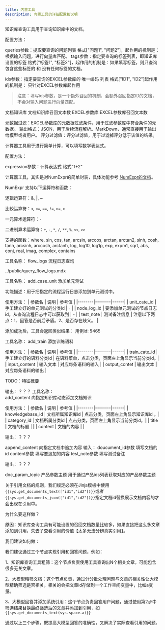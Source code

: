 ---
title: 内置工具
description: 内置工具的详细配置和说明
---



<Accordions title="内置工具">

<Accordion title="知识库查询">

知识库查询工具用于查询知识库中的文档。

配置方法：

queries参数：提取要查询的问题列表 格式["问题1", "问题2"]，起作用的机制是：根据输入问题，进行向量库匹配。
tags参数：指定要查询的标签列表，即知识库设置的标签 格式["标签1", "标签2"]，起作用的机制是：如果填写标签，则只查询包含这些标签的 和 没有任何标签的文档。

ids参数：指定要查询的EXCEL参数库的 唯一编码 列表 格式["ID1", "ID2"]起作用的机制是： 只针对EXCEL参数库起作用
> 注意：填写ids参数，是一个额外召回的机制，会额外召回指定ID的文档，不会对输入问题进行向量匹配。

文档知识库
文档知识库召回文本数
EXCEL参数库
EXCEL参数库召回文本数

元数据过滤：EXCEL参数库的元数据过滤条件，用于过滤参数库中符合条件的元数据。
输出格式：JSON，用于后续流程解析。MarkDown，通常直接用于输出给模型或者用户。
评分过滤值：评分过滤值，用于过滤掉评分低于该值的结果。

</Accordion>

<Accordion title="计算器">

计算器工具用于进行简单计算，可以填写数学表达式。

配置方法：

expression参数：计算表达式 格式"1+2"

计算器工具，其实是对NumExpr的简单封装，具体功能参考 [NumExpr的文档](https://numexpr.readthedocs.io/en/latest/user_guide.html)。

NumExpr 支持以下运算符和函数：

逻辑运算符：&, |, ~

比较运算符：`<`, `<=`, `==`, `!=`, `>=`, `>`

一元算术运算符：`-`

二进制算术运算符：`+`, `-`, `*`, `/`, `**`, `%`, `<<`, `>>`

支持的函数：where, sin, cos, tan, arcsin, arccos, arctan, arctan2, sinh, cosh, tanh, arcsinh, arccosh, arctanh, log, log10, log1p, exp, expm1, sqrt, abs, conj, real, imag, complex, contains

</Accordion>

<Accordion title="流程日志查询" id="query_flow_logs">
工具名称：		
flow_logs	流程日志查询

<include>../public/query_flow_logs.mdx</include>


</Accordion>
<Accordion title="添加单元测试">
工具名称：		
add_case_unit	添加单元测试	

功能描述：用于把指定的流程运行日志添加到单元测试中。

使用方法：
| 参数名 | 说明 | 参考值 |
|--------|--------|------|
| unit_cate_id | 手工建立好的单元测试的分类id | - |
| node_log_id | 要添加单元测试的节点日志id，从查询流程日志中可以获取到 | - |
| test_note | 测试备注信息 | 注意以下两点：1、回答是否前后矛盾。2、是否存在歧义。 |

添加成功后，工具会返回类似结果：
用例id: 5465


</Accordion>
<Accordion title="添加语料">
工具名称：		
add_train	添加训练语料


使用方法：
| 参数名 | 说明 | 参考值 |
|--------|--------|------|
| train_cate_id | 手工建立好的语料分类id | 在语料菜单，点击分类，页面左上角显示当前分类id。|
| input_content | 输入文本 | 对应每条语料的输入 |
| output_contet | 输出文本 | 对应每条语料的输出 |

TODO：特征概要


输出：？？？
</Accordion>
<Accordion title="知识库文档添加">
工具名称：		
add_content	向指定知识库动态添加文档知识


使用方法：
| 参数名 | 说明 | 参考值 |
|--------|--------|------|
| knowledgebase_id | 文档所属知识库id | 点击分类，页面左上角显示知识库id 。|
| category_id | 文档所属分类id | 点击分类，页面左上角显示当前分类id。|
| title | 文档的标题 | |
| content | 文档的内容 | |


输出：？？？
</Accordion>
<Accordion title="知识库内容追加">
		
append_content	向指定文档中追加内容
输入：
doucument_id参数  填写文档的id
content参数 填写要追加的内容
test_note参数 填写测试备注

输出：？？？

</Accordion>
<Accordion title="产品参数主题">

doc_param_topic	产品参数主题	用于通过产品ids列表获取对应的产品参数主题

</Accordion>


<Accordion title="如何显示引用文档">

关于引用文档的规则，我们规定必须在Jinja模板中使用`{{sys.get_documents_text(["id1","id2"])}}`或者`{{sys.get_documents_json(["id1","id2"])}}`指定文档id替换展示文档内容的才会出现在引用中。

为什么要这样做？

原因：知识库查询工具有可能设置的召回文档数量比较多，如果直接把这么多文章添加到引用，失去了查看引用的价值【太多无法分辨真实引用】。

我们建议如何做：

我们建议通过三个节点实现引用和回答问题，例如：

1、知识库查询工具粗筛：这个节点负责使用工具查询出N个相关文章，可能包含很多无关文章。

2、大模型精筛文档：这个节点负责，通过分分批处理问题与文章的相关性让大模型精确筛选是否相关，相关的会把文章id存储到一个工作空间变量中，比如a变量。

3、大模型回答并添加系统引用：这个节点负责回答用户问题，通过使用第2步中筛选结果替换最终筛选后的文章并添加到引用，如`{{sys.get_documents_text(sys.space.a)}}`

通过以上三个步骤，既提高大模型回答的准确性，又解决了实际查看引用的问题。
</Accordion>
</Accordions>
		
